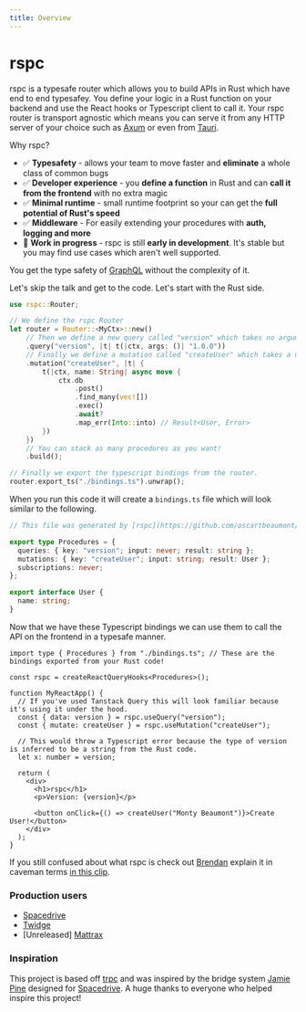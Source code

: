 ```yaml
---
title: Overview
---
```


# rspc

rspc is a typesafe router which allows you to build APIs in Rust which have end to end typesafey. You define your logic in a Rust function on your backend and use the React hooks or Typescript client to call it. Your rspc router is transport agnostic which means you can serve it from any HTTP server of your choice such as [Axum](https://github.com/tokio-rs/axum) or even from [Tauri](https://tauri.app).

Why rspc?

- ✅ **Typesafety** - allows your team to move faster and **eliminate** a whole class of common bugs
- ✅ **Developer experience** - you **define a function** in Rust and can **call it from the frontend** with no extra magic
- ✅ **Minimal runtime** - small runtime footprint so your can get the **full potential of Rust's speed**
- ✅ **Middleware** - For easily extending your procedures with **auth, logging and more**
- 🚧 **Work in progress** - rspc is still **early in development**. It's stable but you may find use cases which aren't well supported.

You get the type safety of [GraphQL](https://graphql.org) without the complexity of it.

Let's skip the talk and get to the code. Let's start with the Rust side.

```rust
use rspc::Router;

// We define the rspc Router
let router = Router::<MyCtx>::new()
    // Then we define a new query called "version" which takes no arguments (`()`) and returns "1.0.0"
    .query("version", |t| t(|ctx, args: ()| "1.0.0"))
    // Finally we define a mutation called "createUser" which takes a user's name as a `String` and returns a `User`.
    .mutation("createUser", |t| {
        t(|ctx, name: String| async move {
            ctx.db
                .post()
                .find_many(vec![])
                .exec()
                .await?
                .map_err(Into::into) // Result<User, Error>
        })
    })
    // You can stack as many procedures as you want!
    .build();

// Finally we export the typescript bindings from the router.
router.export_ts("./bindings.ts").unwrap();
```

When you run this code it will create a `bindings.ts` file which will look similar to the following.

```typescript
// This file was generated by [rspc](https://github.com/oscartbeaumont/rspc). Do not edit this file manually.

export type Procedures = {
  queries: { key: "version"; input: never; result: string };
  mutations: { key: "createUser"; input: string; result: User };
  subscriptions: never;
};

export interface User {
  name: string;
}
```

Now that we have these Typescript bindings we can use them to call the API on the frontend in a typesafe manner.

```tsx
import type { Procedures } from "./bindings.ts"; // These are the bindings exported from your Rust code!

const rspc = createReactQueryHooks<Procedures>();

function MyReactApp() {
  // If you've used Tanstack Query this will look familiar because it's using it under the hood.
  const { data: version } = rspc.useQuery("version");
  const { mutate: createUser } = rspc.useMutation("createUser");

  // This would throw a Typescript error because the type of version is inferred to be a string from the Rust code.
  let x: number = version;

  return (
    <div>
      <h1>rspc</h1>
      <p>Version: {version}</p>

      <button onClick={() => createUser("Monty Beaumont")}>Create User!</button>
    </div>
  );
}
```

If you still confused about what rspc is check out [Brendan](http://github.com/brendonovich) explain it in caveman terms [in this clip](https://clips.twitch.tv/WonderfulPrettyMagpieBudBlast-S1dyvf5tBAqIwjt1).

### Production users

- [Spacedrive](https://spacedrive.com)
- [Twidge](https://twidge.app)
- [Unreleased] [Mattrax](https://mattrax.app)

### Inspiration

This project is based off [trpc](https://trpc.io) and was inspired by the bridge system [Jamie Pine](https://github.com/jamiepine) designed for [Spacedrive](https://www.spacedrive.com). A huge thanks to everyone who helped inspire this project!
